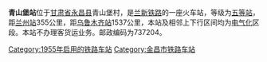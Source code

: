 {{Infobox China railway station 
 |车站名称=青山堡站
 |车站位置=[[甘肃省|甘肃省]][[永昌县|永昌县]]青山堡村
 |归属=[[兰州铁路局|兰州铁路局]] 
 |线路=[[兰新铁路|兰新铁路]] 
 |车站等级=[[五等站_(中国)|五等站]] 
}}
'''青山堡站'''位于[[甘肃省|甘肃省]][[永昌县|永昌县]]青山堡村，是[[兰新铁路|兰新铁路]]的一座火车站，等级为[[五等站_(中国)|五等站]]，距[[兰州站|兰州站]]355公里，距[[乌鲁木齐站|乌鲁木齐站]]1537公里，本站及相邻上下行区间均为[[电气化|电气化]]区段。本站不办理客货运业务。邮政编码为737204。

{{Start rail box|[[中国铁路|中国铁路]]}} 
{{s-inop|[[九坝站|九坝]]}} 
{{s-line|[[兰新铁路|兰新铁路]]}} 
{{s-inop|[[宗家庄站|宗家庄]]}} 
{{End box}} 
 
{{兰新铁路}} 
[[Category:1955年启用的铁路车站|Category:1955年启用的铁路车站]] 
[[Category:金昌市铁路车站|Category:金昌市铁路车站]]
